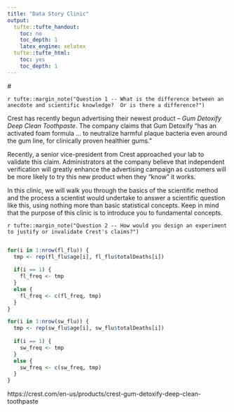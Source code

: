 ---
title: "Data Story Clinic"
output:
  tufte::tufte_handout:
    toc: no
    toc_depth: 1
    latex_engine: xelatex
  tufte::tufte_html:
    toc: yes
    toc_depth: 1
---

#\textcolor{blue}{Statistics and the Logic of Discovery}  

`r tufte::margin_note("Question 1 -- What is the difference between an anecdote and scientific knowledge?  Or is there a difference?")`

Crest has recently begun advertising their newest product -- *Gum Detoxify Deep Clean Toothpaste*.  The company claims that Gum Detoxify "has an activated foam formula ... to neutralize harmful plaque bacteria even around the gum line, for clinically proven healthier gums."

Recently, a senior vice-president from Crest approached your lab to validate this claim.  Administrators at the company believe that independent verification will greatly enhance the advertising campaign as customers will be more likely to try this new product when they "know" it works. 

In this clinic, we will walk you through the basics of the scientific method and the process a scientist would undertake to answer a scientific question like this, using nothing more than basic statistical concepts.  Keep in mind that the purpose of this clinic is to introduce you to fundamental concepts.

`r tufte::margin_note("Question 2 -- How would you design an experiment to justify or invalidate Crest's claims?")`


```{r fig.width = 5, fig.height = 5}


```


```{r}

for(i in 1:nrow(fl_flu)) {
  tmp <- rep(fl_flu$age[i], fl_flu$totalDeaths[i])
  
  if(i == 1) {
    fl_freq <- tmp    
  } 
  else {
    fl_freq <- c(fl_freq, tmp) 
  }
}

for(i in 1:nrow(sw_flu)) {
  tmp <- rep(sw_flu$age[i], sw_flu$totalDeaths[i])
  
  if(i == 1) {
    sw_freq <- tmp    
  } 
  else {
    sw_freq <- c(sw_freq, tmp) 
  }
}

```

https://crest.com/en-us/products/crest-gum-detoxify-deep-clean-toothpaste


